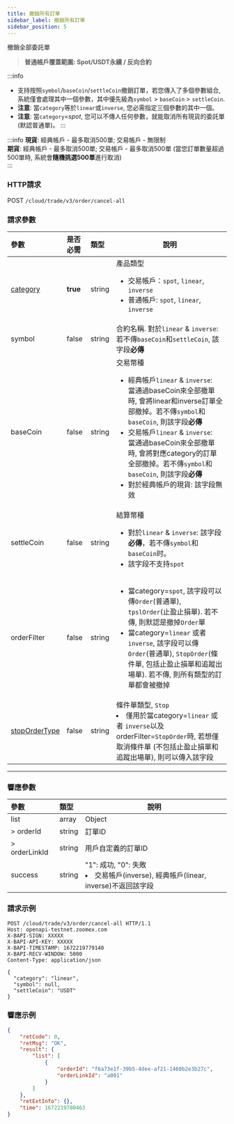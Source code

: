 ```yaml
---
title: 撤銷所有訂單
sidebar_label: 撤銷所有訂單
sidebar_position: 5
---
```

撤銷全部委託單
> **普通帳戶覆蓋範圍: Spot/USDT永續 / 反向合約**

:::info
- 支持按照`symbol`/`baseCoin`/`settleCoin`撤銷訂單，若您傳入了多個參數組合, 系統僅會處理其中一個參數，其中優先級為`symbol` > `baseCoin` > `settleCoin`.
- **注意**: 當`category`等於`linear`或`inverse`, 您必需指定三個參數的其中一個。
- **注意**: 當`category`=_spot_, 您可以不傳人任何參數，就能取消所有現貨的委託單 (默認普通單)。
:::

:::info
**現貨**: 經典帳戶 - 最多取消500單; 交易帳戶 - 無限制<br/>
**期貨**: 經典帳戶 - 最多取消500單; 交易帳戶 - 最多取消500單 (當您訂單數量超過500單時, 系統會**隨機挑選500單**進行取消)<br/>
:::


### HTTP請求
POST `/cloud/trade/v3/order/cancel-all`

### 請求參數
| 參數 | 是否必需 | 類型 | 說明|
|:----- |:-------|:-----|------ |
|[category](../enum#category) |**true** |string |產品類型 <ul><li>交易帳戶：`spot`, `linear`, `inverse`</li><li>普通帳戶: `spot`, `linear`, `inverse`</li></ul> |
|symbol |false|string |合約名稱. 對於`linear` & `inverse`: 若不傳`baseCoin`和`settleCoin`, 該字段**必傳**|
|baseCoin |false|string |交易幣種 <ul><li>經典帳戶`linear` & `inverse`: <br/>當通過baseCoin來全部撤單時, 會將linear和inverse訂單全部撤掉。若不傳`symbol`和`baseCoin`, 則該字段**必傳**</li><li>交易帳戶`linear` & `inverse`: <br/>當通過baseCoin來全部撤單時, 會將對應category的訂單全部撤掉。若不傳`symbol`和`baseCoin`, 則該字段**必傳**</li><li>對於經典帳戶的現貨: 該字段無效</li></ul> |
|settleCoin |false|string |結算幣種 <ul><li>對於`linear` & `inverse`: 該字段**必傳**，若不傳`symbol`和`baseCoin`时。 </li><li>該字段不支持`spot`</li></ul> |
|orderFilter |false |string |<ul><li>當category=`spot`, 該字段可以傳`Order`(普通單), `tpslOrder`(止盈止損單). 若不傳, 則默認是撤掉`Order`單</li><li>當category=`linear` 或者 `inverse`, 該字段可以傳`Order`(普通單), `StopOrder`(條件單, 包括止盈止損單和追蹤出場單). 若不傳, 則所有類型的訂單都會被撤掉</li></ul>|
|[stopOrderType](../enum#stopordertype) |false |string |條件單類型, `Stop` <li>僅用於當category=`linear` 或者 `inverse`以及orderFilter=`StopOrder`時, 若想僅取消條件單 (不包括止盈止損單和追蹤出場單), 則可以傳入該字段</li>|

---

### 響應參數
| 參數 | 類型 | 說明|
|:----- |:-----|----- |
|list |array |Object|
|> orderId |string |訂單ID |
|> orderLinkId |string |用戶自定義的訂單ID |
|success |string |"1": 成功, "0": 失敗<li>交易帳戶(inverse), 經典帳戶(linear, inverse)不返回該字段</li>|

### 請求示例

```shell
POST /cloud/trade/v3/order/cancel-all HTTP/1.1
Host: openapi-testnet.zoomex.com
X-BAPI-SIGN: XXXXX
X-BAPI-API-KEY: XXXXX
X-BAPI-TIMESTAMP: 1672219779140
X-BAPI-RECV-WINDOW: 5000
Content-Type: application/json

{
  "category": "linear",
  "symbol": null,
  "settleCoin": "USDT"
}
```

### 響應示例
<Tabs>
<TabItem value="linear" label="Linear/Inverse">

```json
{
    "retCode": 0,
    "retMsg": "OK",
    "result": {
        "list": [
            {
                "orderId": "f6a73e1f-39b5-4dee-af21-1460b2e3b27c",
                "orderLinkId": "a001"
            }
        ]
    },
    "retExtInfo": {},
    "time": 1672219780463
}
```

</TabItem>

</Tabs>
